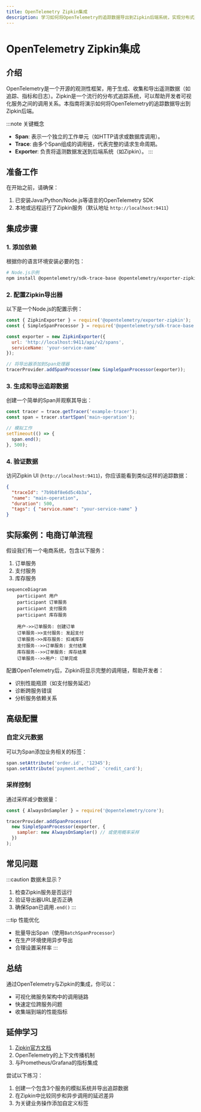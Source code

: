 ```yaml
---
title: OpenTelemetry Zipkin集成
description: 学习如何将OpenTelemetry的追踪数据导出到Zipkin后端系统，实现分布式追踪的可视化与分析。
---
```


# OpenTelemetry Zipkin集成

## 介绍

OpenTelemetry是一个开源的观测性框架，用于生成、收集和导出遥测数据（如追踪、指标和日志）。Zipkin是一个流行的分布式追踪系统，可以帮助开发者可视化服务之间的调用关系。本指南将演示如何将OpenTelemetry的追踪数据导出到Zipkin后端。

:::note 关键概念
- **Span**: 表示一个独立的工作单元（如HTTP请求或数据库调用）。
- **Trace**: 由多个Span组成的调用链，代表完整的请求生命周期。
- **Exporter**: 负责将遥测数据发送到后端系统（如Zipkin）。
:::

## 准备工作

在开始之前，请确保：
1. 已安装Java/Python/Node.js等语言的OpenTelemetry SDK
2. 本地或远程运行了Zipkin服务（默认地址 `http://localhost:9411`）

## 集成步骤

### 1. 添加依赖

根据你的语言环境安装必要的包：

```bash
# Node.js示例
npm install @opentelemetry/sdk-trace-base @opentelemetry/exporter-zipkin
```

### 2. 配置Zipkin导出器

以下是一个Node.js的配置示例：

```javascript
const { ZipkinExporter } = require('@opentelemetry/exporter-zipkin');
const { SimpleSpanProcessor } = require('@opentelemetry/sdk-trace-base');

const exporter = new ZipkinExporter({
  url: 'http://localhost:9411/api/v2/spans',
  serviceName: 'your-service-name'
});

// 将导出器添加到Span处理器
tracerProvider.addSpanProcessor(new SimpleSpanProcessor(exporter));
```

### 3. 生成和导出追踪数据

创建一个简单的Span并观察其导出：

```javascript
const tracer = trace.getTracer('example-tracer');
const span = tracer.startSpan('main-operation');

// 模拟工作
setTimeout(() => {
  span.end();
}, 500);
```

### 4. 验证数据

访问Zipkin UI (`http://localhost:9411`)，你应该能看到类似这样的追踪数据：

```json
{
  "traceId": "7b9b8f8e6d5c4b3a",
  "name": "main-operation",
  "duration": 500,
  "tags": { "service.name": "your-service-name" }
}
```

## 实际案例：电商订单流程

假设我们有一个电商系统，包含以下服务：
1. 订单服务
2. 支付服务
3. 库存服务

```mermaid
sequenceDiagram
    participant 用户
    participant 订单服务
    participant 支付服务
    participant 库存服务
    
    用户->>订单服务: 创建订单
    订单服务->>支付服务: 发起支付
    订单服务->>库存服务: 扣减库存
    支付服务-->>订单服务: 支付结果
    库存服务-->>订单服务: 库存结果
    订单服务-->>用户: 订单完成
```

配置OpenTelemetry后，Zipkin将显示完整的调用链，帮助开发者：
- 识别性能瓶颈（如支付服务延迟）
- 诊断跨服务错误
- 分析服务依赖关系

## 高级配置

### 自定义元数据

可以为Span添加业务相关的标签：

```javascript
span.setAttribute('order.id', '12345');
span.setAttribute('payment.method', 'credit_card');
```

### 采样控制

通过采样减少数据量：

```javascript
const { AlwaysOnSampler } = require('@opentelemetry/core');

tracerProvider.addSpanProcessor(
  new SimpleSpanProcessor(exporter, {
    sampler: new AlwaysOnSampler() // 或使用概率采样
  })
);
```

## 常见问题

:::caution 数据未显示？
1. 检查Zipkin服务是否运行
2. 验证导出器URL是否正确
3. 确保Span已调用`.end()`
:::

:::tip 性能优化
- 批量导出Span（使用`BatchSpanProcessor`）
- 在生产环境使用异步导出
- 合理设置采样率
:::

## 总结

通过OpenTelemetry与Zipkin的集成，你可以：
- 可视化微服务架构中的调用链路
- 快速定位跨服务问题
- 收集端到端的性能指标

## 延伸学习

1. [Zipkin官方文档](https://zipkin.io/)
2. OpenTelemetry的上下文传播机制
3. 与Prometheus/Grafana的指标集成

尝试以下练习：
1. 创建一个包含3个服务的模拟系统并导出追踪数据
2. 在Zipkin中比较同步和异步调用的延迟差异
3. 为关键业务操作添加自定义标签